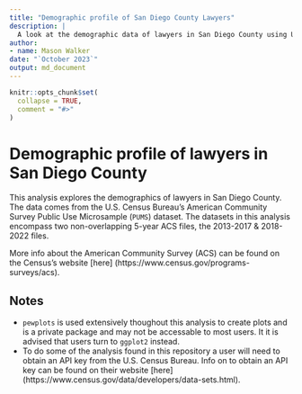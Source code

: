 ```yaml
---
title: "Demographic profile of San Diego County Lawyers"
description: |
  A look at the demographic data of lawyers in San Diego County using U.S. Census data.
author:
- name: Mason Walker
date: "`October 2023`"
output: md_document
---
```


<!-- README.md is generated from README.Rmd. Please edit that file -->

```r
knitr::opts_chunk$set(
  collapse = TRUE,
  comment = "#>"
)
```

# Demographic profile of lawyers in San Diego County

This analysis explores the demographics of lawyers in San Diego County. The data comes from the U.S. Census Bureau's American Community Survey Public Use Microsample (`PUMS`) dataset. The datasets in this analysis encompass two non-overlapping 5-year ACS files, the 2013-2017 & 2018-2022 files.

More info about the American Community Survey (ACS) can be found on the Census's website [here] (https://www.census.gov/programs-surveys/acs).

## Notes
- `pewplots` is used extensively thoughout this analysis to create plots and is a private package and may not be accessable to most users. It it is advised that users turn to `ggplot2` instead.
- To do some of the analysis found in this repository a user will need to obtain an API key from the U.S. Census Bureau. Info on to obtain an API key can be found on their website [here] (https://www.census.gov/data/developers/data-sets.html).




